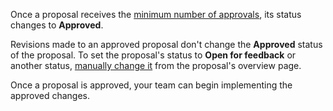 Once a proposal receives the [minimum number of approvals](/graphos/delivery/schema-proposals/configuration#required-approvals), its status changes to **Approved**.

Revisions made to an approved proposal don't change the **Approved** status of the proposal.
To set the proposal's status to **Open for feedback** or another status, [manually change it](/graphos/delivery/schema-proposals/creation#change-proposal-status) from the proposal's overview page.

Once a proposal is approved, your team can begin implementing the approved changes.

<SchemaProposalImplementationNote />

